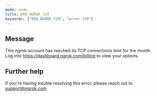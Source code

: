 ```yaml
---
mode: wide
title: ERR_NGROK_729
keywords: ["ERR_NGROK_729", "error 729"]
---
```


## Message

This ngrok account has reached its TCP connections limit for the month. Log into https://dashboard.ngrok.com/billing to view your options.

## Further help

If you're having trouble resolving this error, please reach out to [support@ngrok.com](mailto:support@ngrok.com?subject=Help%20with%20ERR_NGROK_729)
